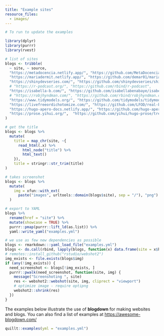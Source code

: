 ```yaml
---
title: "Example sites"
resource_files:
  - images/
---
```


```r
# To run to update the examples

library(dplyr)
library(purrr)
library(rvest)

# list of sites
blogs <- tribble(
  ~ site, ~ source, 
  "https://metadocencia.netlify.app/", "https://github.com/MetaDocencia/SitioWeb",
  "https://mariadermit.netlify.app/", "https://github.com/demar01/mariadermit",
  "https://shinydevseries.com/", "https://github.com/shinydevseries/shinydevseries_site",
  # "https://r-podcast.org/", "https://github.com/rbind/r-podcast",
  "https://isabella-b.com/", "https://github.com/isabellabenabaye/isabella-b.com",
  # "https://robjhyndman.com/", "https://github.com/rbind/robjhyndman.com",
  "https://www.tidymodels.org/", "https://github.com/tidymodels/tidymodels.org",
  "https://livefreeordichotomize.com/", "https://github.com/LFOD/real-blog",
  "https://hugo-apero-docs.netlify.app/", "https://github.com/hugo-apero/hugo-apero-docs",
  "https://prose.yihui.org/",  "https://github.com/yihui/hugo-prose/tree/master/exampleSite"
)

# get the title
blogs <- blogs %>% 
  mutate(
    title = map_chr(site, ~{
      read_html(.x) %>%
        html_node("title") %>%
        html_text()
    }), 
    title = stringr::str_trim(title)
) 

# takes screenshot
blogs <- blogs %>%
  mutate(
    img = xfun::with_ext(
      paste("images", urltools::domain(blogs$site), sep = "/"), "png")
  )

# export to YAML
blogs %>%
  rename(href = "site") %>%
  mutate(showcase = TRUE) %>%
  purrr::pmap(purrr::lift_ld(as.list)) %>%
  yaml::write_yaml("examples.yml")
```

```r
# we use as few new dependencies as possible 
blogs <- rmarkdown:::yaml_load_file("examples.yml")
blogs <- do.call(rbind, lapply(blogs, function(x) data.frame(site = x$href, img = x$img)))
# remotes::install_github("rstudio/webshot2")
img_exists <- file.exists(blogs$img)
if (any(!img_exists)) {
  need_screenshot <- blogs[!img_exists, ]
  purrr::pwalk(need_screenshot, function(site, img) {
    message("Screenshoting ", site)
    res <- webshot2::webshot(site, img, cliprect = "viewport")
    # optimize image - require optipng
    webshot2::shrink(res)
  })
}
```

The examples below illustrate the use of **blogdown** for making websites and blogs. You can also find a list of examples at <https://awesome-blogdown.com/>

```r
quillt::examples(yml = "examples.yml")
```
